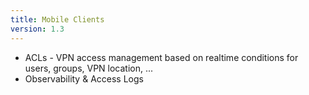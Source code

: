 ```yaml
---
title: Mobile Clients
version: 1.3
---
```


- ACLs - VPN access management based on realtime conditions for users, groups, VPN location, ...
- Observability & Access Logs
